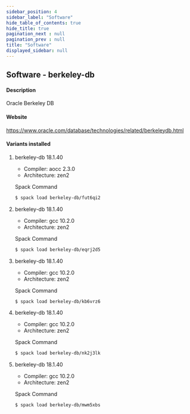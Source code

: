 ```yaml
---
sidebar_position: 4
sidebar_label: "Software"
hide_table_of_contents: true
hide_title: true
pagination_next : null
pagination_prev : null
title: "Software"
displayed_sidebar: null
---
```


## Software - berkeley-db


#### Description
Oracle Berkeley DB

#### Website
https://www.oracle.com/database/technologies/related/berkeleydb.html

#### Variants installed

1. berkeley-db 18.1.40

    - Compiler: aocc 2.3.0
    - Architecture: zen2

    Spack Command
    ```bash
    $ spack load berkeley-db/fut6qi2
    ```

2. berkeley-db 18.1.40

    - Compiler: gcc 10.2.0
    - Architecture: zen2

    Spack Command
    ```bash
    $ spack load berkeley-db/eqrj2d5
    ```

3. berkeley-db 18.1.40

    - Compiler: gcc 10.2.0
    - Architecture: zen2

    Spack Command
    ```bash
    $ spack load berkeley-db/kb6vrz6
    ```

4. berkeley-db 18.1.40

    - Compiler: gcc 10.2.0
    - Architecture: zen2

    Spack Command
    ```bash
    $ spack load berkeley-db/nk2j3lk
    ```

5. berkeley-db 18.1.40

    - Compiler: gcc 10.2.0
    - Architecture: zen2

    Spack Command
    ```bash
    $ spack load berkeley-db/mwm5xbs
    ```
